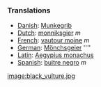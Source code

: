 ===Translations===
*[[Danish]]: [[Munkegrib]]
*[[Dutch]]: [[monniksgier]] ''m''
*[[French]]: [[vautour moine]] ''m''
*[[German]]: [[Mönchsgeier]] ''''
*[[Latin]]: [[Aegypius monachus]]
*[[Spanish]]: [[buitre negro]] ''m''

[[image:black_vulture.jpg]]